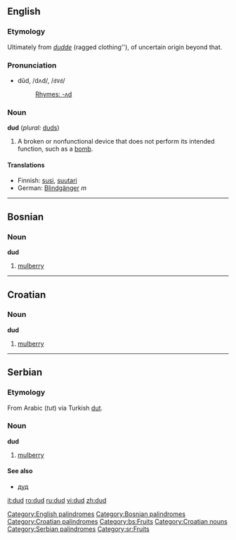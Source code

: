 ==English==
[[Category:English palindromes]]
===Etymology===
Ultimately from ''[[dudde]]'' (ragged clothing''), of uncertain origin beyond that.

===Pronunciation===
*dŭd, /dʌd/, /<tt>dVd</tt>/
*:[[Rhymes:English:-ʌd|Rhymes: -ʌd]]

===Noun===
'''dud''' (''plural:'' [[duds]])

# A broken or nonfunctional device that does not perform its intended function, such as a [[bomb]].
====Translations====
*Finnish: [[susi]], [[suutari]]
*German: [[Blindgänger]] ''m''
----

==Bosnian==
===Noun===
'''dud''' {{m}}
#[[mulberry]]

[[Category:Bosnian palindromes]]

----

==Croatian==
===Noun===
'''dud'''

#[[mulberry]]

[[Category:Croatian palindromes]]

----

==Serbian==

===Etymology===
From Arabic {{ARchar|[[توت|تُوت]]}} (''tut'') via Turkish [[dut]].

===Noun===
'''dud''' {{m}}
#[[mulberry]]

====See also====
*[[дуд#Serbian|дуд]]

[[Category:bs:Fruits]]
[[Category:Croatian nouns]]
[[Category:Serbian palindromes]]
[[Category:sr:Fruits]]

[[it:dud]]
[[ro:dud]]
[[ru:dud]]
[[vi:dud]]
[[zh:dud]]